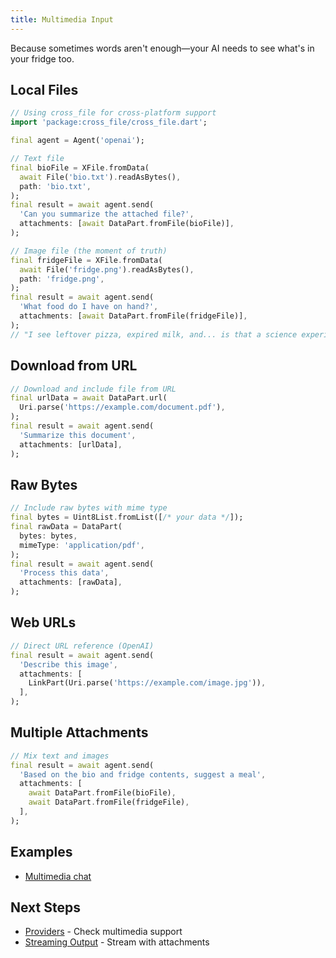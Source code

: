 ```yaml
---
title: Multimedia Input
---
```


Because sometimes words aren't enough—your AI needs to see what's in your fridge too.

## Local Files

```dart
// Using cross_file for cross-platform support
import 'package:cross_file/cross_file.dart';

final agent = Agent('openai');

// Text file
final bioFile = XFile.fromData(
  await File('bio.txt').readAsBytes(), 
  path: 'bio.txt',
);
final result = await agent.send(
  'Can you summarize the attached file?',
  attachments: [await DataPart.fromFile(bioFile)],
);

// Image file (the moment of truth)
final fridgeFile = XFile.fromData(
  await File('fridge.png').readAsBytes(),
  path: 'fridge.png',
);
final result = await agent.send(
  'What food do I have on hand?',
  attachments: [await DataPart.fromFile(fridgeFile)],
);
// "I see leftover pizza, expired milk, and... is that a science experiment?"
```

## Download from URL

```dart
// Download and include file from URL
final urlData = await DataPart.url(
  Uri.parse('https://example.com/document.pdf'),
);
final result = await agent.send(
  'Summarize this document',
  attachments: [urlData],
);
```

## Raw Bytes

```dart
// Include raw bytes with mime type
final bytes = Uint8List.fromList([/* your data */]);
final rawData = DataPart(
  bytes: bytes,
  mimeType: 'application/pdf',
);
final result = await agent.send(
  'Process this data',
  attachments: [rawData],
);
```

## Web URLs

```dart
// Direct URL reference (OpenAI)
final result = await agent.send(
  'Describe this image',
  attachments: [
    LinkPart(Uri.parse('https://example.com/image.jpg')),
  ],
);
```

## Multiple Attachments

```dart
// Mix text and images
final result = await agent.send(
  'Based on the bio and fridge contents, suggest a meal',
  attachments: [
    await DataPart.fromFile(bioFile),
    await DataPart.fromFile(fridgeFile),
  ],
);
```

## Examples

- [Multimedia chat](https://github.com/csells/dartantic_ai/blob/main/packages/dartantic_ai/example/bin/multimedia.dart)

## Next Steps

- [Providers](/providers) - Check multimedia support
- [Streaming Output](/streaming-output) - Stream with attachments
